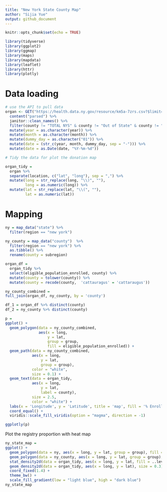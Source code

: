 ```yaml
---
title: "New York State County Map"
author: "Sijia Yue"
output: github_document
---
```


```r
knitr::opts_chunk$set(echo = TRUE)

library(tidyverse)
library(ggplot2)
library(ggmap)
library(maps)
library(mapdata)
library(leaflet)
library(httr)
library(plotly)
```

# Data loading

```r
# use the API to pull data
organ <- GET("https://health.data.ny.gov/resource/km5a-7zrs.csv?$limit=10000") %>% 
  content("parsed") %>%
  janitor::clean_names() %>%
  filter(county != "TOTAL NYS" & county != "Out of State" & county != "Unknown") %>%
  mutate(year = as.character(year)) %>%
  mutate(month = as.character(month)) %>%
  mutate(dummy_day = as.character("01")) %>%
  mutate(date = (str_c(year, month, dummy_day, sep = "-"))) %>%
  mutate(date = as.Date(date, "%Y-%m-%d"))
```

```r
# Tidy the data for plot the donation map

organ_tidy = 
  organ %>% 
  separate(location, c("lat", "long"), sep = ",") %>% 
  mutate(long = str_replace(long, "\\)", ""),
         long = as.numeric(long)) %>% 
  mutate(lat = str_replace(lat, "\\(", ""),
         lat = as.numeric(lat)) 
```

# Mapping

```r
ny = map_data("state") %>% 
  filter(region == "new york")

ny_county = map_data("county")  %>% 
  filter(region == "new york") %>% 
  as.tibble() %>% 
  rename(county = subregion)

organ_df = 
  organ_tidy %>% 
  select(eligible_population_enrolled, county) %>% 
  mutate(county = tolower(county)) %>% 
  mutate(county = recode(county,  'cattauragus' = 'cattaraugus'))

ny_county_combined = 
full_join(organ_df, ny_county, by = 'county')

df_1 = organ_df %>% distinct(county) 
df_2 = ny_county %>% distinct(county) 

```

```r
p = 
ggplot() + 
  geom_polygon(data = ny_county_combined, 
               aes(x = long, 
                   y = lat, 
                   group = group, 
                   fill = eligible_population_enrolled)) +
  geom_path(data = ny_county_combined, 
            aes(x = long, 
                y = lat,
                group = group), 
            color = "white", 
            size = 0.1) +
  geom_text(data = organ_tidy, 
            aes(x = long, 
                y = lat, 
                label = county),
            size = 2.5,
            color = "white") +
  labs(x = 'Longitude', y = 'Latitude', title = 'map', fill = '% Enrollment') +
  coord_equal() +
  viridis::scale_fill_viridis(option = "magma", direction = -1)

ggplotly(p)

```


Plot the registry proportion with heat map
```r
ny_state_map = 
ggplot() + 
  geom_polygon(data = ny, aes(x = long, y = lat, group = group), fill = "darkgrey") + 
  geom_polygon(data = ny_county, aes(x = long, y = lat, group = group), fill = NA, color = "white") +
  stat_density2d(data = organ_tidy, aes(x = long, y = lat, fill = ..level.., alpha = 0.25), size = 0.2, bins = 10, geom = "polygon") +
  geom_density2d(data = organ_tidy, aes(x = long, y = lat), size = 0.3) +
  coord_fixed(1.4) +
  theme_bw() +
  scale_fill_gradient(low = "light blue", high = "dark blue") 
ny_state_map 
```

